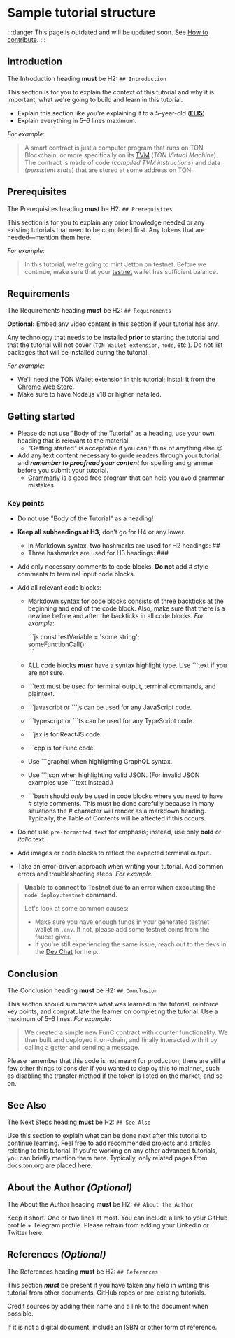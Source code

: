 
# Sample tutorial structure

:::danger
This page is outdated and will be updated soon.
See [How to contribute](/v3/contribute/).
:::

## Introduction

The Introduction heading **must** be H2: `## Introduction`

This section is for you to explain the context of this tutorial and why it is important, what we're going to build and learn in this tutorial.

- Explain this section like you're explaining it to a 5-year-old (**[ELI5](https://www.dictionary.com/e/slang/eli5/)**)
- Explain everything in 5–6 lines maximum.

_For example:_

> A smart contract is just a computer program that runs on TON Blockchain, or more specifically on its [TVM](/v3/documentation/tvm/tvm-overview) (_TON Virtual Machine_). The contract is made of code (_compiled TVM instructions_) and data (_persistent state_) that are stored at some address on TON.

## Prerequisites

The Prerequisites heading **must** be H2: `## Prerequisites`

This section is for you to explain any prior knowledge needed or any existing tutorials that need to be completed first. Any tokens that are needed—mention them here.

_For example:_

> In this tutorial, we're going to mint Jetton on testnet. Before we continue, make sure that your [testnet](/v3/documentation/smart-contracts/getting-started/testnet) wallet has sufficient balance.

## Requirements

The Requirements heading **must** be H2: `## Requirements`

**Optional:** Embed any video content in this section if your tutorial has any.

Any technology that needs to be installed **prior** to starting the tutorial and that the tutorial will not cover (`TON Wallet extension`, `node`, etc.). Do not list packages that will be installed during the tutorial.

_For example:_

- We'll need the TON Wallet extension in this tutorial; install it from the [Chrome Web Store](https://chrome.google.com/webstore/detail/ton-wallet/nphplpgoakhhjchkkhmiggakijnkhfnd).
- Make sure to have Node.js v18 or higher installed.

## Getting started

- Please do not use "Body of the Tutorial" as a heading, use your own heading that is relevant to the material.
  - "Getting started" is acceptable if you can't think of anything else 😉
- Add any text content necessary to guide readers through your tutorial, and _**remember to proofread your content**_ for spelling and grammar before you submit your tutorial.
  - [Grammarly](https://www.grammarly.com/) is a good free program that can help you avoid grammar mistakes.

### Key points

- Do not use "Body of the Tutorial" as a heading!

- **Keep all subheadings at H3,** don't go for H4 or any lower.
  - In Markdown syntax, two hashmarks are used for H2 headings: ##
  - Three hashmarks are used for H3 headings: ###

- Add only necessary comments to code blocks. **Do not** add # style comments to terminal input code blocks.

- Add all relevant code blocks:
    - Markdown syntax for code blocks consists of three backticks at the beginning and end of the code block.  Also, make sure that there is a newline before and after the backticks in all code blocks. *For example*:

        \```js
        const testVariable = 'some string';  
        someFunctionCall();  
        \```  
        
    - ALL code blocks ***must*** have a syntax highlight type. Use ```text if you are not sure.
    - \```text must be used for terminal output, terminal commands, and plaintext.
    - \```javascript *or* ```js can be used for any JavaScript code.
    - \```typescript or ```ts can be used for any TypeScript code.
    - \```jsx is for ReactJS code.
    - \```cpp is for Func code.
    - Use \```graphql when highlighting GraphQL syntax.
    - Use \```json when highlighting valid JSON. (For invalid JSON examples use \```text instead.)
    - \```bash should *only* be used in code blocks where you need to have # style comments. This must be done carefully because in many situations the # character will render as a markdown heading. Typically, the Table of Contents will be affected if this occurs.
- Do not use `pre-formatted text` for emphasis; instead, use only **bold** or *italic* text.
- Add images or code blocks to reflect the expected terminal output.

- Take an error-driven approach when writing your tutorial. Add common errors and troubleshooting steps. _For example:_

> **Unable to connect to Testnet due to an error when executing the
> `node deploy:testnet` command.**
>
> Let's look at some common causes:
>
> - Make sure you have enough funds in your generated testnet wallet in `.env`. If not, please add some testnet coins from the faucet giver.
> - If you're still experiencing the same issue, reach out to the devs in the [Dev Chat](https://t.me/TonDev_eng/) for help.
>

## Conclusion

The Conclusion heading **must** be H2: `## Conclusion`

This section should summarize what was learned in the tutorial, reinforce key points, and congratulate the learner on completing the tutorial. Use a maximum of 5–6 lines.
_For example_:

> We created a simple new FunC contract with counter functionality. We then built and deployed it on-chain, and finally interacted with it by calling a getter and sending a message.

Please remember that this code is not meant for production; there are still a few other things to consider if you wanted to deploy this to mainnet, such as disabling the transfer method if the token is listed on the market, and so on.

>

## See Also

The Next Steps heading **must** be H2: `## See Also`

Use this section to explain what can be done next after this tutorial to continue learning.
Feel free to add recommended projects and articles relating to this tutorial.
If you're working on any other advanced tutorials, you can briefly mention them here.
Typically, only related pages from docs.ton.org are placed here.

## About the Author _(Optional)_

The About the Author heading **must** be H2: `## About the Author`

Keep it short. One or two lines at most. You can include a link to your GitHub profile + Telegram profile. Please refrain from adding your LinkedIn or Twitter here.

## References _(Optional)_

The References heading **must** be H2: `## References`

This section _**must**_ be present if you have taken any help in writing this tutorial from other documents, GitHub repos or pre-existing tutorials.

Credit sources by adding their name and a link to the document when possible.

If it is not a digital document, include an ISBN or other form of reference.

<Feedback />
